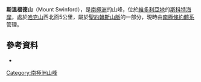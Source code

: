 {{coord|77|16|S|161|54|E|display=title}}

'''斯溫福德山'''（Mount Swinford），是[[南極洲|南極洲]]的山峰，位於[[維多利亞地|維多利亞地]]的[[斯科特海岸|斯科特海岸]]，處於[[哈克山|哈克山]]西北面5公里，屬於[[聖約翰斯山脈|聖約翰斯山脈]]的一部分，現時由[[南極條約體系|南極條約體系]]管理。

==參考資料==
*{{usgs-gazetteer}}

{{DEFAULTSORT:Mount Swinford}}
[[Category:南極洲山峰|Category:南極洲山峰]]


{{ScottCoast-geo-stub}}